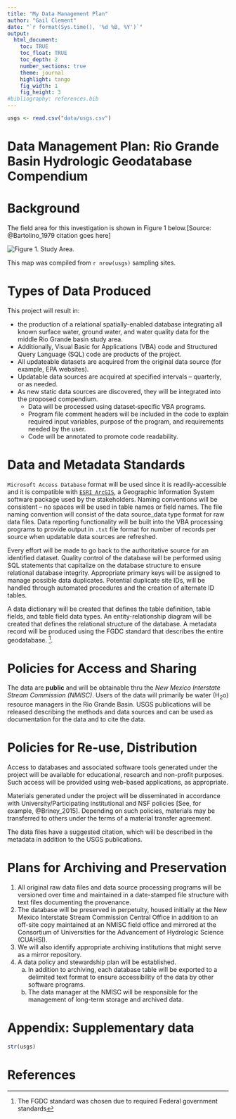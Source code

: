 ```yaml
---
title: "My Data Management Plan"
author: "Gail Clement"
date: "`r format(Sys.time(), '%d %B, %Y')`"
output:
  html_document: 
    toc: TRUE
    toc_float: TRUE
    toc_depth: 2
    number_sections: true
    theme: journal
    highlight: tango
    fig_width: 1
    fig_height: 3 
#bibliography: references.bib  
---
```


```r
usgs <- read.csv("data/usgs.csv")

```



# Data Management Plan: Rio Grande Basin Hydrologic Geodatabase Compendium {-}

# Background {-}

The field area for this investigation is shown in Figure 1 below.[Source: @Bartolino_1979 citation goes here]

![Figure 1. Study Area](img/rio-grande-basin.png). 

This map was compiled from `r nrow(usgs)` sampling sites.




# Types of Data Produced

This project will result in:

- the production of a relational spatially-enabled database integrating all known surface water, ground
water, and water quality data for the middle Rio Grande basin study
area. 
- Additionally, Visual Basic for Applications (VBA) code and Structured Query Language (SQL) code are products of the project. 
- All updateable datasets are acquired from the original data source (for example, EPA websites). 
- Updatable data sources are acquired at specified intervals – quarterly, or as needed. 
- As new static data sources are discovered, they will be integrated into the proposed compendium. 
    - Data will be processed using dataset‐specific VBA programs. 
    - Program file comment headers will be included in the code to explain required input variables, purpose of the program, and requirements needed by the user.
    - Code will be annotated to promote code readability.

# Data and Metadata Standards

`Microsoft Access Database` format will be used since it is
readily-accessible and it is compatible with [`ESRI ArcGIS`](http://www.esri.com/software/arcgis/index.html), a Geographic
Information System software package used by the stakeholders. Naming
conventions will be consistent – no spaces will be used in table names
or field names. The file naming convention will consist of the data
source_data type format for raw data files. Data reporting
functionality will be built into the VBA processing programs to provide
output in `.txt` file format for number of records per source when
updatable data sources are refreshed.

Every effort will be made to go back to the authoritative source for an
identified dataset. Quality control of the database will be performed
using SQL statements that capitalize on the database structure to ensure
relational database integrity. Appropriate primary keys will be assigned
to manage possible data duplicates. Potential duplicate site IDs, will
be handled through automated procedures and the creation of alternate ID
tables.

A data dictionary will be created that defines the table definition,
table fields, and table field data types. An entity-relationship diagram
will be created that defines the relational structure of the database. A
metadata record will be produced using the FGDC standard that describes
the entire geodatabase. ^[The FGDC standard was chosen due to required Federal government
standards].


# Policies for Access and Sharing

The data are __public__ and will be obtainable thru the _New Mexico
Interstate Stream Commission (NMISC)_. Users of the data will primarily
be water (H~2~o) resource managers in the Rio Grande Basin. USGS publications
will be released describing the methods and data sources and can be used
as documentation for the data and to cite the data.

# Policies for Re-use, Distribution

Access to databases and associated software tools generated under the
project will be available for educational, research and non-profit
purposes. Such access will be provided using web-based applications, as
appropriate.

Materials generated under the project will be disseminated in accordance
with University/Participating institutional and NSF policies [See, for example, @Briney_2015]. Depending
on such policies, materials may be transferred to others under the terms
of a material transfer agreement.

The data files have a suggested citation, which will be described in the
metadata in addition to the USGS publications.

# Plans for Archiving and Preservation

1. All original raw data files and data source processing programs will be versioned over time and maintained in a date-stamped file structure with text files documenting the provenance. 
1. The database will be preserved in perpetuity, housed initially at the New Mexico Interstate Stream Commission Central Office in addition to an off-site copy maintained at an NMISC field office and mirrored at the Consortium of Universities for
the Advancement of Hydrologic Science (CUAHSI). 
1. We will also identify appropriate archiving institutions that might serve as a mirror
repository. 
1. A data policy and stewardship plan will be established. 
    a. In addition to archiving, each database table will be exported to a
delimited text format to ensure accessibility of the data by other
software programs. 
    a. The data manager at the NMISC will be responsible for the management of long-term storage and archived data.
    
# Appendix: Supplementary data {-}


```r
str(usgs)

```

# References {-}

